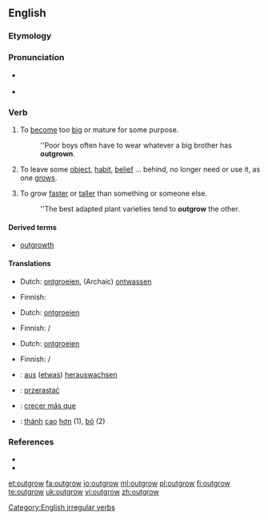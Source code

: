 ==English==

===Etymology===
{{prefix|out|grow}}

===Pronunciation===
* {{a|UK}} {{IPA|/ˌaʊtˈɡɹəʊ/}} {{SAMPA|/%aUt"gr@U/}}
* {{a|US}} {{IPA|/ˌɑʊtˈɡroʊ/}}

===Verb===
{{en-verb|outgrows|outgrowing|outgrew|outgrown}}

# {{transitive}} To [[become]] too [[big]] or mature for some purpose.
#: ''Poor boys often have to wear whatever a big brother has '''outgrown'''.
# {{transitive}} To leave some [[object]], [[habit]], [[belief]] ... behind, no longer need or use it, as one [[grows]].
# {{transitive}} To grow [[faster]] or [[taller]] than something or someone else.
#: ''The best adapted plant varieties tend to '''outgrow''' the other.

====Derived terms====
* [[outgrowth]]

====Translations====
{{trans-top|to become too big or mature for some purpose}}
* Dutch: [[ontgroeien]], (Archaic) [[ontwassen]]
{{trans-mid}}
* Finnish: {{t+|fi|kasvaa}} {{t+|fi|ulos}}
{{trans-bottom}}

{{trans-top|to leave an object, belief, habit ... behind as one grows}}
* Dutch: [[ontgroeien]]
{{trans-mid}}
* Finnish: {{t+|fi|kasvaa}} {{t+|fi|ulos}} / {{t+|fi|pois}}
{{trans-bottom}}

{{trans-top|to grow faster or taller than someone or something else}}
* Dutch: [[ontgroeien]]
{{trans-mid}}
* Finnish: {{t+|fi|kasvaa}} {{t-|fi|nopeammin}} / {{t+|fi|isompi|alt=isommaksi}}
{{trans-bottom}}

{{checktrans-top}}
* {{ttbc|German}}: [[aus]] ([[etwas]]) [[herauswachsen]]
* {{ttbc|Polish}}: [[przerastać]]
* {{ttbc|Spanish}}: [[crecer más que]]
* {{ttbc|Vietnamese}}: [[thành#Vietnamese|thành]] [[cao#Vietnamese|cao]] [[hơn]] (1), [[bỏ]] (2)
{{checktrans-bottom}}

===References===
* {{R:Century 1911}}
* {{R:Webster 1913}}

[[Category:English irregular verbs]]

[[et:outgrow]]
[[fa:outgrow]]
[[io:outgrow]]
[[ml:outgrow]]
[[pl:outgrow]]
[[fi:outgrow]]
[[te:outgrow]]
[[uk:outgrow]]
[[vi:outgrow]]
[[zh:outgrow]]